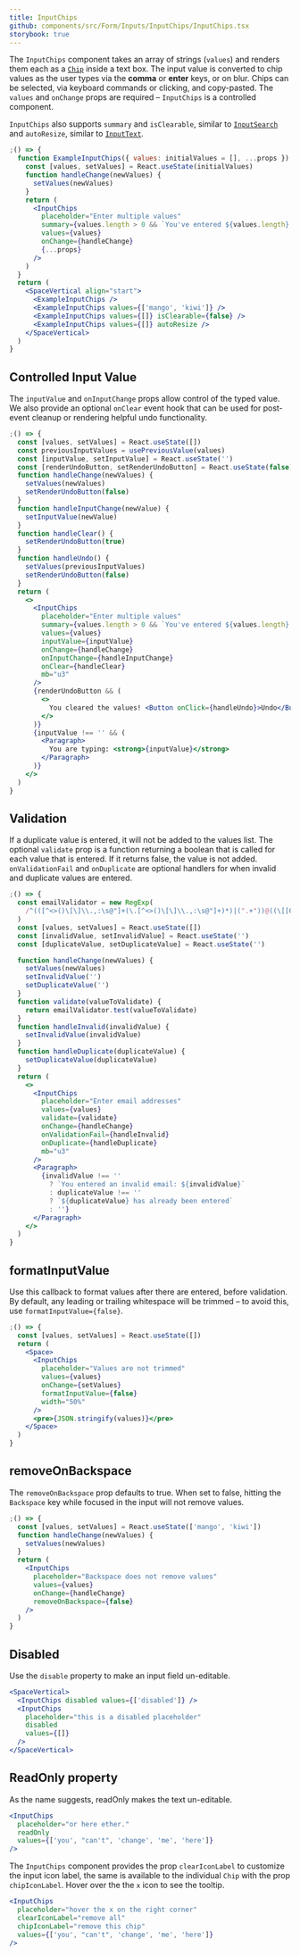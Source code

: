 ```yaml
---
title: InputChips
github: components/src/Form/Inputs/InputChips/InputChips.tsx
storybook: true
---
```


The `InputChips` component takes an array of strings (`values`) and renders them each as a [`Chip`](/components/content/chip) inside a text box.
The input value is converted to chip values as the user types via the <strong>comma</strong> or <strong>enter</strong> keys, or on blur.
Chips can be selected, via keyboard commands or clicking, and copy-pasted.
The `values` and `onChange` props are required – `InputChips` is a controlled component.

`InputChips` also supports `summary` and `isClearable`, similar to [`InputSearch`](../input-search) and `autoResize`, similar to [`InputText`](../input-text).

```jsx
;() => {
  function ExampleInputChips({ values: initialValues = [], ...props }) {
    const [values, setValues] = React.useState(initialValues)
    function handleChange(newValues) {
      setValues(newValues)
    }
    return (
      <InputChips
        placeholder="Enter multiple values"
        summary={values.length > 0 && `You've entered ${values.length} items`}
        values={values}
        onChange={handleChange}
        {...props}
      />
    )
  }
  return (
    <SpaceVertical align="start">
      <ExampleInputChips />
      <ExampleInputChips values={['mango', 'kiwi']} />
      <ExampleInputChips values={[]} isClearable={false} />
      <ExampleInputChips values={[]} autoResize />
    </SpaceVertical>
  )
}
```

## Controlled Input Value

The `inputValue` and `onInputChange` props allow control of the typed value. We also provide an optional `onClear` event hook that can be used for post-event cleanup or rendering helpful undo functionality.

```jsx
;() => {
  const [values, setValues] = React.useState([])
  const previousInputValues = usePreviousValue(values)
  const [inputValue, setInputValue] = React.useState('')
  const [renderUndoButton, setRenderUndoButton] = React.useState(false)
  function handleChange(newValues) {
    setValues(newValues)
    setRenderUndoButton(false)
  }
  function handleInputChange(newValue) {
    setInputValue(newValue)
  }
  function handleClear() {
    setRenderUndoButton(true)
  }
  function handleUndo() {
    setValues(previousInputValues)
    setRenderUndoButton(false)
  }
  return (
    <>
      <InputChips
        placeholder="Enter multiple values"
        summary={values.length > 0 && `You've entered ${values.length} items`}
        values={values}
        inputValue={inputValue}
        onChange={handleChange}
        onInputChange={handleInputChange}
        onClear={handleClear}
        mb="u3"
      />
      {renderUndoButton && (
        <>
          You cleared the values! <Button onClick={handleUndo}>Undo</Button>
        </>
      )}
      {inputValue !== '' && (
        <Paragraph>
          You are typing: <strong>{inputValue}</strong>
        </Paragraph>
      )}
    </>
  )
}
```

## Validation

If a duplicate value is entered, it will not be added to the values list.
The optional `validate` prop is a function returning a boolean that is called for each value that is entered.
If it returns false, the value is not added. `onValidationFail` and `onDuplicate` are optional handlers for when
invalid and duplicate values are entered.

```jsx
;() => {
  const emailValidator = new RegExp(
    /^(([^<>()\[\]\\.,:\s@"]+(\.[^<>()\[\]\\.,:\s@"]+)*)|(".+"))@((\[[0-9]{1,3}\.[0-9]{1,3}\.[0-9]{1,3}\.[0-9]{1,3}])|(([a-zA-Z\-0-9]+\.)+[a-zA-Z]{2,}))$/
  )
  const [values, setValues] = React.useState([])
  const [invalidValue, setInvalidValue] = React.useState('')
  const [duplicateValue, setDuplicateValue] = React.useState('')

  function handleChange(newValues) {
    setValues(newValues)
    setInvalidValue('')
    setDuplicateValue('')
  }
  function validate(valueToValidate) {
    return emailValidator.test(valueToValidate)
  }
  function handleInvalid(invalidValue) {
    setInvalidValue(invalidValue)
  }
  function handleDuplicate(duplicateValue) {
    setDuplicateValue(duplicateValue)
  }
  return (
    <>
      <InputChips
        placeholder="Enter email addresses"
        values={values}
        validate={validate}
        onChange={handleChange}
        onValidationFail={handleInvalid}
        onDuplicate={handleDuplicate}
        mb="u3"
      />
      <Paragraph>
        {invalidValue !== ''
          ? `You entered an invalid email: ${invalidValue}`
          : duplicateValue !== ''
          ? `${duplicateValue} has already been entered`
          : ''}
      </Paragraph>
    </>
  )
}
```

## formatInputValue

Use this callback to format values after there are entered, before validation.
By default, any leading or trailing whitespace will be trimmed – to avoid this,
use `formatInputValue={false}`.

```jsx
;() => {
  const [values, setValues] = React.useState([])
  return (
    <Space>
      <InputChips
        placeholder="Values are not trimmed"
        values={values}
        onChange={setValues}
        formatInputValue={false}
        width="50%"
      />
      <pre>{JSON.stringify(values)}</pre>
    </Space>
  )
}
```

## removeOnBackspace

The `removeOnBackspace` prop defaults to true.
When set to false, hitting the `Backspace` key while focused in the input will not remove values.

```jsx
;() => {
  const [values, setValues] = React.useState(['mango', 'kiwi'])
  function handleChange(newValues) {
    setValues(newValues)
  }
  return (
    <InputChips
      placeholder="Backspace does not remove values"
      values={values}
      onChange={handleChange}
      removeOnBackspace={false}
    />
  )
}
```

## Disabled

Use the `disable` property to make an input field un-editable.

```jsx
<SpaceVertical>
  <InputChips disabled values={['disabled']} />
  <InputChips
    placeholder="this is a disabled placeholder"
    disabled
    values={[]}
  />
</SpaceVertical>
```

## ReadOnly property

As the name suggests, readOnly makes the text un-editable.

```jsx
<InputChips
  placeholder="or here ether."
  readOnly
  values={['you', "can't", 'change', 'me', 'here']}
/>
```

The `InputChips` component provides the prop `clearIconLabel` to customize the input icon label, the same is available to the individual `Chip` with the prop `chipIconLabel`. Hover over the the `x` icon to see the tooltip.

```jsx
<InputChips
  placeholder="hover the x on the right corner"
  clearIconLabel="remove all"
  chipIconLabel="remove this chip"
  values={['you', "can't", 'change', 'me', 'here']}
/>
```
